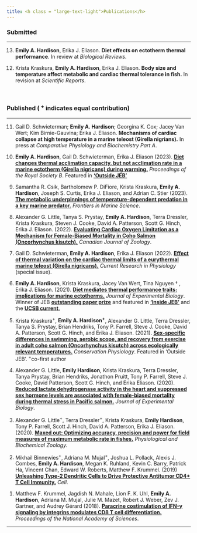 ```yaml
---
title: <h class = "large-text-light">Publications</h>
---
```


### Submitted

------------------------------------------------------------------------

<!-- -->

13. **Emily A. Hardison**, Erika J. Eliason. **Diet effects on ectotherm thermal performance**. In review at *Biological Reviews*.

<!-- -->

12. Krista Kraskura, **Emily A. Hardison**, Erika J. Eliason. **Body size and temperature affect metabolic and cardiac thermal tolerance in fish.** In revision at *Scientific Reports*.

<br>

### Published ( ^+^ indicates equal contribution)

------------------------------------------------------------------------

11. Gail D. Schwieterman; **Emily A. Hardison**; Georgina K. Cox; Jacey Van Wert; Kim Birnie-Gauvina; Erika J. Eliason. **Mechanisms of cardiac collapse at high temperature in a marine teleost (Girella nigrians).** In press at *Comparative Physiology and Biochemistry Part A*.

<!-- -->

10. **Emily A. Hardison**, Gail D. Schwieterman, Erika J. Eliason (2023). [[**Diet changes thermal acclimation capacity, but not acclimation rate in a marine ectotherm (Girella nigricans) during warming.**]{.underline}](https://doi.org/10.1098/rspb.2022.2505) *Proceedings of the Royal Society B*. Featured in [[**'Outside JEB'**]{.underline}](https://journals.biologists.com/jeb/article/226/11/JEB245012/313571/Hot-hearts-can-beat-faster-when-meat-is-on-the)

<!-- -->

9.  Samantha R. Csik, Bartholomew P. DiFiore, Krista Kraskura, **Emily A. Hardison**, Joseph S. Curtis, Erika J. Eliason, and Adrian C. Stier (2023). [[**The metabolic underpinnings of temperature-dependent predation in a key marine predator.**]{.underline}](https://doi.org/10.3389/fmars.2023.1072807) *Frontiers in Marine Science*.

<!-- -->

8.  Alexander G. Little, Tanya S. Prystay, **Emily A. Hardison**, Terra Dressler, Krista Kraskura, Steven J. Cooke, David A. Patterson, Scott G. Hinch, Erika J. Eliason. (2022). [[**Evaluating Cardiac Oxygen Limitation as a Mechanism for Female-Biased Mortality in Coho Salmon (Oncorhynchus kisutch).**]{.underline}](https://doi.org/10.1139/cjz-2022-0072.) *Canadian Journal of Zoology*.

<!-- -->

7.  Gail D. Schwieterman, **Emily A. Hardison**, Erika J. Eliason (2022). [[**Effect of thermal variation on the cardiac thermal limits of a eurythermal marine teleost (Girella nigricans).**]{.underline}](https://doi.org/10.1016/j.crphys.2022.02.002.) *Current Research in Physiology* (special issue).

<!-- -->

6.  **Emily A. Hardison**, Krista Kraskura, Jacey Van Wert, Tina Nguyen † , Erika J. Eliason. (2021). [[**Diet mediates thermal performance traits: implications for marine ectotherms.**]{.underline}](https://doi.org/10.1242/jeb.242846.) *Journal of Experimental Biology*. Winner of JEB [[**outstanding paper prize**]{.underline}](https://journals.biologists.com/jeb/article/225/2/jeb243996/274150) and featured in [[**'Inside JEB'**]{.underline}](https://journals.biologists.com/jeb/article/224/21/jeb243659/272690/Diet-alters-how-opaleyes-cope-with-heat?searchresult=1) and the [[**UCSB current**]{.underline}](https://www.news.ucsb.edu/2021/020487/opaleye-opening-result)[.]{.underline}

<!-- -->

5.  Krista Kraskura^+^, **Emily A. Hardison^+^**, Alexander G. Little, Terra Dressler, Tanya S. Prystay, Brian Hendriks, Tony P. Farrell, Steve J. Cooke, David A. Patterson, Scott G. Hinch, and Erika J. Eliason. (2021). [[**Sex-specific differences in swimming, aerobic scope, and recovery from exercise in adult coho salmon (Oncorhynchus kisutch) across ecologically relevant temperatures.**]{.underline}](https://doi.org/10.1093/conphys/coab016) *Conservation Physiology*. Featured in 'Outside JEB'. ^+^co-first author

<!-- -->

4.  Alexander G. Little, **Emily Hardison**, Krista Kraskura, Terra Dressler, Tanya Prystay, Brian Hendriks, Jonathon Pruitt, Tony P. Farrell, Steve J. Cooke, David Patterson, Scott G. Hinch, and Erika Eliason. (2020). [[**Reduced lactate dehydrogenase activity in the heart and suppressed sex hormone levels are associated with female-biased mortality during thermal stress in Pacific salmon.**]{.underline}](https://doi.org/10.1242/jeb.214841) *Journal of Experimental Biology*.

<!-- -->

3.  Alexander G. Little^+^, Terra Dressler^+^, Krista Kraskura, **Emily Hardison**, Tony P. Farrell, Scott J. Hinch, David A. Patterson, Erika J. Eliason. (2020). [[**Maxed out: Optimizing accuracy, precision and power for field measures of maximum metabolic rate in fishes.**]{.underline}](https://doi.org/10.1086/708673.) *Physiological and Biochemical Zoology.*

<!-- -->

2.  Mikhail Binnewies^+^, Adriana M. Mujal^+^, Joshua L. Pollack, Alexis J. Combes, **Emily A. Hardison**, Megan K. Ruhland, Kevin C. Barry, Patrick Ha, Vincent Chan, Edward W. Roberts, Matthew F. Krummel. (2019) [[**Unleashing Type-2 Dendritic Cells to Drive Protective Antitumor CD4+ T Cell Immunity**]{.underline}**.**](https://doi.org/10.1016/J.CELL.2019.02.005) *Cell*.

<!-- -->

1.  Matthew F. Krummel, Jagdish N. Mahale, Lion F. K. Uhl, **Emily A. Hardison**, Adriana M. Mujal, Julie M. Mazet, Robert J. Weber, Zev J. Gartner, and Audrey Gérard (2018). [[**Paracrine costimulation of IFN-γ signaling by integrins modulates CD8 T cell differentiation.**]{.underline}](https://doi.org/10.1073/pnas.1804556115) *Proceedings of the National Academy of Sciences*.

------------------------------------------------------------------------
